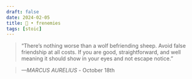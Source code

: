 ```yaml
---
draft: false 
date: 2024-02-05
title: 🗿 • frenemies
tags: [stoic]
---
```


>  “There’s nothing worse than a wolf befriending sheep. Avoid false friendship at all costs. If you are good, straightforward, and well meaning it should show in your eyes and not escape notice.”

> *—MARCUS AURELIUS* - October 18th